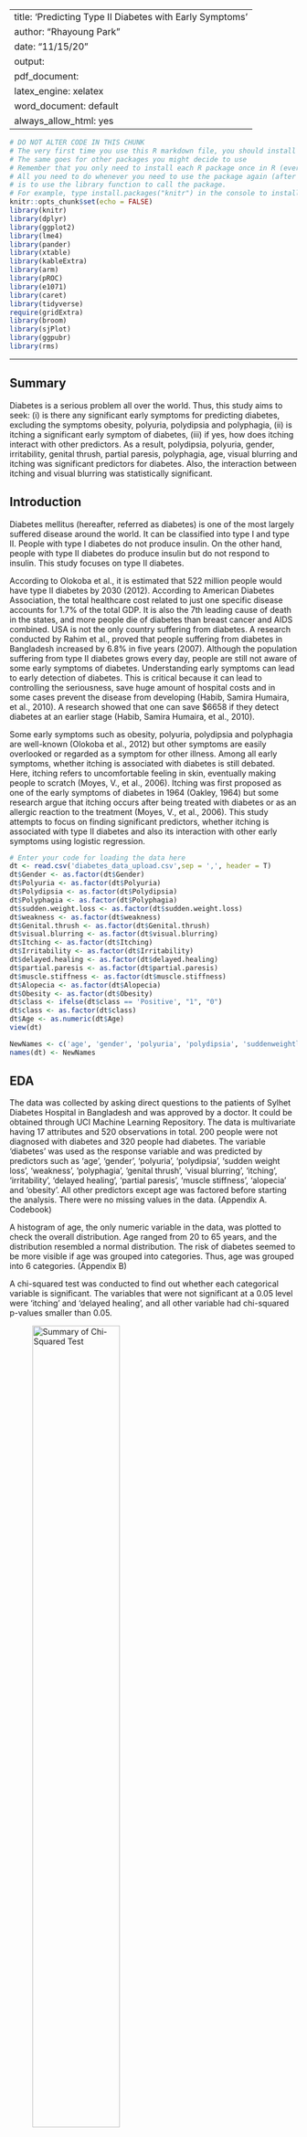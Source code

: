 
---
title: 'Predicting Type II Diabetes with Early Symptoms '
author: "Rhayoung Park"
date: "11/15/20"
output:
  pdf_document:
    latex_engine: xelatex
  word_document: default
always_allow_html: yes
---

```r
# DO NOT ALTER CODE IN THIS CHUNK
# The very first time you use this R markdown file, you should install each of the packages below.
# The same goes for other packages you might decide to use
# Remember that you only need to install each R package once in R (ever -- unless you change computers).
# All you need to do whenever you need to use the package again (after restarting the R session),
# is to use the library function to call the package.
# For example, type install.packages("knitr") in the console to install the knitr package. 
knitr::opts_chunk$set(echo = FALSE)
library(knitr)
library(dplyr)
library(ggplot2)
library(lme4)
library(pander)
library(xtable)
library(kableExtra)
library(arm)
library(pROC)
library(e1071)
library(caret)
library(tidyverse)
require(gridExtra)
library(broom)
library(sjPlot)
library(ggpubr)
library(rms)
```


* * *
\newpage

## Summary

Diabetes is a serious problem all over the world. Thus, this study aims to seek: (i) is there any significant early symptoms for predicting diabetes, excluding the symptoms obesity, polyuria, polydipsia and polyphagia, (ii) is itching a significant early symptom of diabetes, (iii) if yes, how does itching interact with other predictors. As a result, polydipsia, polyuria, gender, irritability, genital thrush, partial paresis, polyphagia, age, visual blurring and itching was significant predictors for diabetes. Also, the interaction between itching and visual blurring was statistically significant. 

## Introduction

Diabetes mellitus (hereafter, referred as diabetes) is one of the most largely suffered disease around the world. It can be classified into type I and type II. People with type I diabetes do not produce insulin. On the other hand, people with type II diabetes do produce insulin but do not respond to insulin. This study focuses on type II diabetes.

According to Olokoba et al., it is estimated that 522 million people would have type II diabetes by 2030 (2012). According to American Diabetes Association, the total healthcare cost related to just one specific disease accounts for 1.7% of the total GDP. It is also the 7th leading cause of death in the states, and more people die of diabetes than breast cancer and AIDS combined. USA is not the only country suffering from diabetes. A research conducted by Rahim et al., proved that people suffering from diabetes in Bangladesh increased by 6.8% in five years (2007). Although the population suffering from type II diabetes grows every day, people are still not aware of some early symptoms of diabetes. Understanding early symptoms can lead to early detection of diabetes. This is critical because it can lead to controlling the seriousness, save huge amount of hospital costs and in some cases prevent the disease from developing (Habib, Samira Humaira, et al., 2010). A research showed that one can save $6658 if they detect diabetes at an earlier stage (Habib, Samira Humaira, et al., 2010). 

Some early symptoms such as obesity, polyuria, polydipsia and polyphagia are well-known (Olokoba et al., 2012) but other symptoms are easily overlooked or regarded as a symptom for other illness. Among all early symptoms, whether itching is associated with diabetes is still debated. Here, itching refers to uncomfortable feeling in skin, eventually making people to scratch (Moyes, V., et al., 2006). Itching was first proposed as one of the early symptoms of diabetes in 1964 (Oakley, 1964) but some research argue that itching occurs after being treated with diabetes or as an allergic reaction to the treatment (Moyes, V., et al., 2006). This study attempts to focus on finding significant predictors, whether itching is associated with type II diabetes and also its interaction with other early symptoms using logistic regression.


```r
# Enter your code for loading the data here
dt <- read.csv('diabetes_data_upload.csv',sep = ',', header = T)
dt$Gender <- as.factor(dt$Gender)
dt$Polyuria <- as.factor(dt$Polyuria)
dt$Polydipsia <- as.factor(dt$Polydipsia)
dt$Polyphagia <- as.factor(dt$Polyphagia)
dt$sudden.weight.loss <- as.factor(dt$sudden.weight.loss)
dt$weakness <- as.factor(dt$weakness)
dt$Genital.thrush <- as.factor(dt$Genital.thrush)
dt$visual.blurring <- as.factor(dt$visual.blurring)
dt$Itching <- as.factor(dt$Itching)
dt$Irritability <- as.factor(dt$Irritability)
dt$delayed.healing <- as.factor(dt$delayed.healing)
dt$partial.paresis <- as.factor(dt$partial.paresis)
dt$muscle.stiffness <- as.factor(dt$muscle.stiffness)
dt$Alopecia <- as.factor(dt$Alopecia)
dt$Obesity <- as.factor(dt$Obesity)
dt$class <- ifelse(dt$class == 'Positive', "1", "0")
dt$class <- as.factor(dt$class)
dt$Age <- as.numeric(dt$Age)
view(dt)
```

```r
NewNames <- c('age', 'gender', 'polyuria', 'polydipsia', 'suddenweightloss', 'weak', 'polyphagia', 'genitalthrush', 'visualblurring', 'itching', 'irritability', 'delayedhealing', 'partialparesis', 'musclestiffness', 'alopecia', 'obesity', 'diabetes')
names(dt) <- NewNames
```

## EDA

The data was collected by asking direct questions to the patients of Sylhet Diabetes Hospital in Bangladesh and was approved by a doctor. It could be obtained through UCI Machine Learning Repository. The data is multivariate having 17 attributes and 520 observations in total. 200 people were not diagnosed with diabetes and 320 people had diabetes. The variable ‘diabetes’ was used as the response variable and was predicted by predictors such as ‘age’, ‘gender’, ‘polyuria’, ‘polydipsia’, ‘sudden weight loss’, ‘weakness’, ‘polyphagia’, ‘genital thrush’, ‘visual blurring’, ‘itching’, ‘irritability’, ‘delayed healing’, ‘partial paresis’, ‘muscle stiffness’, ‘alopecia’ and ‘obesity’. All other predictors except age was factored before starting the analysis. There were no missing values in the data. (Appendix A. Codebook)

A histogram of age, the only numeric variable in the data, was plotted to check the overall distribution. Age ranged from 20 to 65 years, and the distribution resembled a normal distribution. The risk of diabetes seemed to be more visible if age was grouped into categories. Thus, age was grouped into 6 categories. (Appendix B)

A chi-squared test was conducted to find out whether each categorical variable is significant. The variables that were not significant at a 0.05 level were ‘itching’ and ‘delayed healing’, and all other variable had chi-squared p-values smaller than 0.05. 

![Summary of Chi-Squared Test](/Users/롸/Desktop/chi.png){width=60%}

Moreover, joint tables were made to check if there are enough data points for each category and also interactions. As shown in the table below, there were not enough data for age under 31, 61-70 and over 71. For all other variables, there were enough data. 

![Binned Age](/Users/롸/Desktop/ed.png){width=80%}




```r
ggplot(dt,aes(x=age, y=diabetes, fill=age)) +
  geom_boxplot() + coord_flip() +
  scale_fill_brewer(palette="RdPu") +
  labs(title="Age vs Diabetes",
       x="Age",y="Diabetes") + 
  theme_classic() + theme(legend.position="none")
```


```r
tapply(dt$gender, dt$diabetes, function(x) table(x)/sum(table(x)))
chisq.test(table(dt[,c("gender","diabetes")]))
```

```r
tapply(dt$polyuria, dt$diabetes, function(x) table(x)/sum(table(x)))
chisq.test(table(dt[,c("polyuria","diabetes")]))
```

```r
tapply(dt$polydipsia, dt$diabetes, function(x) table(x)/sum(table(x)))
chisq.test(table(dt[,c("polydipsia","diabetes")]))
```

```r
tapply(dt$suddenweightloss, dt$diabetes, function(x) table(x)/sum(table(x)))
chisq.test(table(dt[,c("suddenweightloss","diabetes")]))
```

```r
tapply(dt$weak, dt$diabetes, function(x) table(x)/sum(table(x)))
chisq.test(table(dt[,c("weak","diabetes")]))
```

```r
tapply(dt$polyphagia, dt$diabetes, function(x) table(x)/sum(table(x)))
chisq.test(table(dt[,c("polyphagia","diabetes")]))
```

```r
tapply(dt$genitalthrush, dt$diabetes, function(x) table(x)/sum(table(x)))
chisq.test(table(dt[,c("genitalthrush","diabetes")]))
```

```r
tapply(dt$visualblurring, dt$diabetes, function(x) table(x)/sum(table(x)))
chisq.test(table(dt[,c("visualblurring","diabetes")]))
```

```r
tapply(dt$itching, dt$diabetes, function(x) table(x)/sum(table(x)))
chisq.test(table(dt[,c("itching","diabetes")]))
```

```r
tapply(dt$irritability, dt$diabetes, function(x) table(x)/sum(table(x)))
chisq.test(table(dt[,c("irritability","diabetes")]))
```

```r
tapply(dt$delayedhealing, dt$diabetes, function(x) table(x)/sum(table(x)))
chisq.test(table(dt[,c("delayedhealing","diabetes")]))
```

```r
tapply(dt$partialparesis, dt$diabetes, function(x) table(x)/sum(table(x)))
chisq.test(table(dt[,c("partialparesis","diabetes")]))
```

```r
tapply(dt$musclestiffness, dt$diabetes, function(x) table(x)/sum(table(x)))
chisq.test(table(dt[,c("musclestiffness","diabetes")]))
```

```r
tapply(dt$alopecia, dt$diabetes, function(x) table(x)/sum(table(x)))
chisq.test(table(dt[,c("alopecia","diabetes")]))
```

```r
tapply(dt$obesity, dt$diabetes, function(x) table(x)/sum(table(x)))
chisq.test(table(dt[,c("obesity","diabetes")]))
```

```r
dt$age_bin <- ifelse(dt$age < 31, "1", 
                           ifelse(dt$age > 30 & dt$age <41, "2",
                          ifelse(dt$age > 40 & dt$age < 51, "3",
                          ifelse(dt$age > 50 & dt$age <61, "4", 
                          ifelse(dt$age>60 & dt$age < 71, "5", "6")))))
dt$age_bin <- factor(dt$age_bin)
```

```r
m1 = glm(diabetes ~  age_bin + gender + polyuria + polydipsia + suddenweightloss + weak + polyphagia + genitalthrush + visualblurring + itching + irritability + delayedhealing + partialparesis + musclestiffness + alopecia + obesity, data = dt, family = binomial(link=logit))
summary(m1)
```


```r
table(dt$age_bin, dt$diabetes)
```


```r
table(dt$itching, dt$gender)
```

```r
table(dt$itching, dt$polyphagia)
```

```r
table(dt$itching, dt$visualblurring)
```

```r
table(dt$itching, dt$irritability)
```

```r
table(dt$itching, dt$diabetes)
```

```r
NullModel <- glm(diabetes ~ 1, data=dt,family=binomial(link="logit"))
FullModel <- glm(diabetes ~  age_bin + gender + polyuria + polydipsia + suddenweightloss + weak + polyphagia + genitalthrush + visualblurring + itching + irritability + delayedhealing + partialparesis + musclestiffness + alopecia + obesity, data = dt, family = binomial(link=logit))

Model_stepwise <- step(NullModel, scope = formula(FullModel),direction="both",trace=0)
Model_stepwise$call

summary(Model_stepwise)
```

```r
NullModel <- glm(diabetes ~ itching, data=dt,family=binomial(link="logit"))
FullModel <- glm(diabetes ~  age_bin + gender + polyuria + polydipsia + polyphagia + genitalthrush + visualblurring + itching + irritability + partialparesis
         + itching:gender
         + itching:polyphagia
         + itching:visualblurring
         + itching:irritability
         + itching:partialparesis
         + itching:genitalthrush,
         data = dt, family = binomial(link=logit))

final <- step(NullModel, scope = formula(FullModel),direction="both",trace=0)
final$call

summary(final)
```

# Model

Logistic regression was built with all predictors and interactions with itching. An AIC stepwise model selection was done to identify the optimal combination of predictors. As this analysis specifically aims to look at ‘itching’, the null model included ‘itching’, and the full model included interactions with itching. Since age did not have sufficient data, interaction between itching and age was excluded. As a result of AIC stepwise selection, interaction between ‘itching’ and ‘visual blurring’ was kept and all other interactions were dropped. 

For model assessment, binned residual plot were drawn and VIF values were computed to check multicollinearity. In this process, it turned out that binned age had high VIF values of 9.3. Age was then centered to reduce multicollinearity and the final model was built with centering age. Binned residual plots with age centered was similar to the residual plot with binned age. In conclusion, the final model is:

![Final model](/Users/롸/Desktop/model.png){width=100%}


```r
dt$age_centered <- dt$age - mean(dt$age)
```

```r
NullModel <- glm(diabetes ~ itching, data=dt,family=binomial(link="logit"))
FullModel <- glm(diabetes ~  age_centered + gender + polyuria + polydipsia + polyphagia + genitalthrush + visualblurring + itching + irritability + partialparesis
         + itching:gender
         + itching:polyphagia
         + itching:visualblurring
         + itching:irritability
         + itching:partialparesis
         + itching:genitalthrush,
         data = dt, family = binomial(link=logit))

again22 <- step(NullModel, scope = formula(FullModel),direction="both",trace=0)

pander(summary(again22))

```


The intercept in this model represents a female who is 48 years old and does not have symptoms of itching, polydipsia, polyuria, polyphagia, irritability, genital thrush, partial paresis and visual blurring. Itching was a significant predictor of diabetes. Holding everything else constant, people who experienced itching has 83% less odds of having diabetes, compared to people who did not have itching. If they had experienced both itching and visual blurring, the odds of having diabetes were 99% less than people who experienced only itching. 

Polydipsia, polyphagia and polyuria were significant predictors of type II diabetes, which coincides with earlier research. This finding is supported by the research conducted by Pawar et al., which demonstrated that these three symptoms are significant predictor of diabetes as all of them have p-vale less than 0.0001 (2017).

Sex was a significant predictor in this model. Holding everything else constant, if a person is male, then the odds ratio of him being diagnosed with diabetes is 99% less compared to a female. This result contradicts the research conducted by Nordström et al., which concluded that men were twice more likely to have type II diabetes compared to women (2016). One of the reasons for the discrepancy could be attributed to the difference in demographics of the participants. In the research done by Nordström et al., the participants were all 70 years old northern Europeans whereas this analysis includes participants from 20 years old to 65 years old Bangladeshis. Moreover, Nordström et al. observed that higher prevalence of type II diabetes in male are related to visceral fat (2016), a predictor that was not included in this analysis. 

Holding everything else constant, if a person has genital thrush, he/she has 464% more odds of developing diabetes compared to a person who does not have genital thrush. If a person has partial paresis, he/she has 216% more odds of developing diabetes compared to somebody without partial paresis. If a person experience irritability, he/she will have 1388% more odds of having diabetes compared to a person who didn't have irritability. If a 48 years old person gets one year older, then the odds of having diabetes decreases by 6.7%. Holding everything else constant, if a person has visual blurring, he/she has 1598% more odds of developing diabetes compared to someone without visual blurring.

Unfortunately, binned residual plot showed specific trend. As seen below, there is a downward trend and then an upward trend and a downward trend again. Three residuals were outside the significance line, and five were right on top of the significance line. It could be said that there are a few outliers in the model. 

```r
rawresid1 <- residuals(again22, "resp") #resp = response scale (true y-predicted probability)
binnedplot(x=fitted(again22),y=rawresid1,xlab="Pred. probabilities",
           col.int="red4",ylab="Avg. residuals",main="Binned residual plot",col.pts="navy")
```

VIF table for the final model is shown below. The VIF value for visual blurring and the interaction between itching and visual blurring is high. Interactions that include categorical variables are correlated in nature and thus it might have relatively high VIF scores compared to other predictors. Although there were some predictors that was notable, most of the predictor's VIF value was below 10. Therefore, it was kept in the model. 

![VIF](/Users/롸/Desktop/vif.png){width=60%}

Moreover, ROC curve was plotted to check the performance of the final model. The AUC value was 0.986. Considering that AUC value of 1 means that the model predicts diabetes correctly 100% of the time, our final model’s AUC value is very high. Above table shows the confusion matrix with accuracy, sensitivity and specificity values. All three values were very high as it is close to 1. Accuracy indicate the overall performance of the model. From the value of 0.92, one can say that the model’s performance is good. Sensitivity of 0.90 indicates that the model predicts 90% the people who will have diabetes but generates false-negatives 10% of the time. Specificity of 0.94 means that 94% of the time, the model will be correct in predicting people who will not have diabetes. 

```r
pander(vif(again22))
```

```r
dt$age_centered <- dt$age - mean(dt$age)
```


```r
NullModel <- glm(diabetes ~ itching, data=dt,family=binomial(link="logit"))
FullModel <- glm(diabetes ~  age_centered + gender + polyuria + polydipsia + polyphagia + genitalthrush + visualblurring + itching + irritability + partialparesis
         + itching:gender
         + itching:polyphagia
         + itching:visualblurring
         + itching:irritability
         + itching:partialparesis
         + itching:genitalthrush,
         data = dt, family = binomial(link=logit))

again22 <- step(NullModel, scope = formula(FullModel),direction="both",trace=0)

```

```r
NullModel <- glm(diabetes ~ itching, data=dt,family=binomial(link="logit"))
FullModel <- glm(diabetes ~  age_centered + gender + polyuria + polydipsia + polyphagia + genitalthrush + visualblurring + itching + irritability + partialparesis
         + itching:gender
         + itching:polyphagia
         + itching:visualblurring
         + itching:irritability
         + itching:partialparesis
         + itching:genitalthrush
         + itching:age_centered,
         data = dt, family = binomial(link=logit))

again <- step(NullModel, scope = formula(FullModel),direction="both",trace=0)
again$call

summary(again)
```

```r
anova(again22, again)
```





```r
kable(vif(final))
```

```r

roc(dt$diabetes,fitted(again),plot=T,print.thres="best",legacy.axes=T,
    print.auc =T,col="red3")
```

```r
Conf_mat <- confusionMatrix(as.factor(ifelse(fitted(again) >= 0.5, "1","0")),
                            as.factor(dt$diabetes),positive = "1")
Conf_mat$overall["Accuracy"] %>% kable(digit=2);
Conf_mat$byClass[c("Sensitivity","Specificity")]  %>% kable(digit=4)
```


![Summary](/Users/롸/Desktop/conf.png){width=50%}


# Conclusion

There are also some limitations to this analysis. As demonstrated above, binned residual plots did not show randomness. Also, potentially significant variables such as BMI index, physical activity and socioeconomic status was not provided in the data. With these predictors, the model could have been more powerful in predicting diabetes. 

In conclusion, itching was a significant predictor for diabetes. People who experienced itching has 83% less odds of having diabetes, compared to people who did not have itching. Other significant predictors were polydipsia, polyuria, gender, irritability, genital thrush, partial paresis, polyphagia, age, visual blurring. Also, the interaction between itching and visual blurring was statistically significant. It was observed that the odds of developing diabetes were 99% lower for people who had both visual blurring and itching compared to people who only had itching, holding everything else constant. 


* * *
\newpage

Reference

Anna Nordström, Jenny Hadrévi, Tommy Olsson, Paul W. Franks, Peter Nordström, Higher Prevalence of Type 2 Diabetes in Men Than in Women Is Associated With Differences in Visceral Fat Mass, The Journal of Clinical Endocrinology & Metabolism, Volume 101, Issue 10, 1 October 2016, Pages 3740–37
46.

Maria O. Christensen, Anna K. Berg, Karen Rytter, Eva Hommel, Jacob P. Thyssen, Jannet Svensson, and Kirsten Nørgaard.Diabetes Technology & Therapeutics.Apr 2019.215-221.

Olokoba, Abdulfatai B et al. “Type 2 diabetes mellitus: a review of current trends.” Oman medical journal vol. 27,4 (2012): 269-73. doi:10.5001/omj.2012.68

Oakley, Wilfrid. “Itching and Diabetes.” British Medical Journal vol. 2,5412 (1964): 818.

Boyle JP, Honeycutt AA, Narayan KM.  et al.  Projection of diabetes burden through 2050: impact of changing demography and disease prevalence in the US.  Diabetes Care.2001;24:1936-1940

Habib, Samira Humaira, et al. "Cost-effectiveness analysis of medical intervention in patients with early detection of diabetic foot in a tertiary care hospital in Bangladesh." Journal of Diabetes and its Complications 24.4 (2010): 259-264.

Moyes, V., et al. "Insulin allergy in a patient with type 2 diabetes successfully treated with continuous subcutaneous insulin infusion." Diabetic medicine 23.2 (2006): 204-206.

Pawar, Shivshakti D., et al. "The accuracy of polyuria, polydipsia, polyphagia, and Indian Diabetes Risk Score in adults screened for diabetes mellitus type-II." Medical Journal of Dr. DY Patil University 10.3 (2017): 263.

Rahim, M. A., et al. "Rising prevalence of type 2 diabetes in rural Bangladesh: a population based study." Diabetes research and clinical practice 77.2 (2007): 300-305.

Appendix A. Codebook


![Summary](/Users/롸/Desktop/codebook.png){width=80%}


Appendix B. Histogram for Age

```r
hist(dt$age)
```
